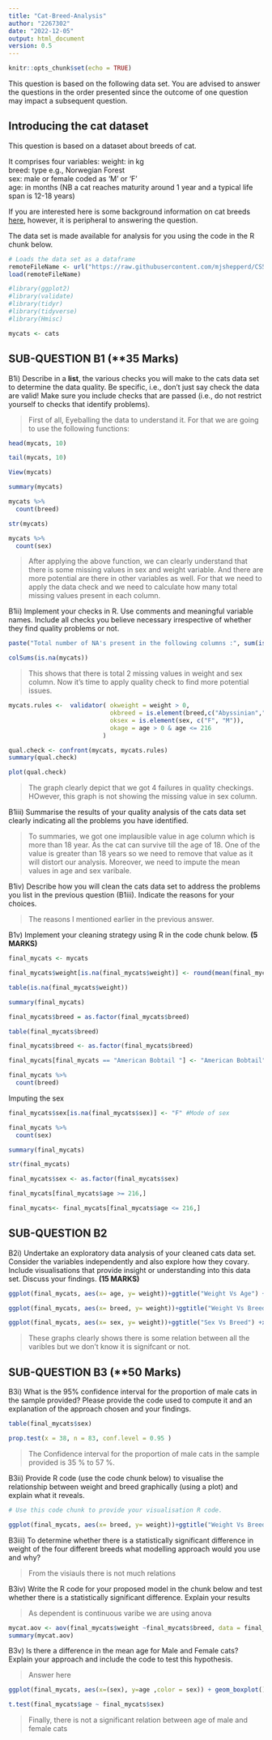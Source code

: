 ---
title: "Cat-Breed-Analysis"
author: "2267302"
date: "2022-12-05"
output: html_document
version: 0.5 
---

```{r setup, include=FALSE}
knitr::opts_chunk$set(echo = TRUE)
```

This question is based on the following data set.  You are advised to answer the questions in the order presented since the outcome of one question may impact a subsequent question.  


## Introducing the cat dataset

This question is based on a dataset about breeds of cat.

It comprises four variables:
weight: in kg  
breed: type e.g., Norwegian Forest  
sex: male or female coded as 'M' or 'F'  
age: in months (NB a cat reaches maturity around 1 year and a typical life span is 12-18 years)  

If you are interested here is some background information on cat breeds [here](https://www.purina.com/cats/cat-breeds), however, it is peripheral to answering the question.

The data set is made available for analysis for you using the code in the R chunk below.


```{r}
# Loads the data set as a dataframe
remoteFileName <- url("https://raw.githubusercontent.com/mjshepperd/CS5702-Data/master/cats.rda?dl=1")
load(remoteFileName)
```

```{r}
#library(ggplot2)
#library(validate)
#library(tidyr)
#library(tidyverse)
#library(Hmisc)
```


```{r}
mycats <- cats
```


## SUB-QUESTION B1 (**35 Marks)

B1i) Describe in a **list**, the various checks you will make to the cats data set to determine the data quality.  Be specific, i.e., don't just say check the data are valid!  Make sure you include checks that are passed (i.e., do not restrict yourself to checks that identify problems).

> First of all, Eyeballing the data to understand it. For that we are going to use the following functions:

```{r}
head(mycats, 10)
```
```{r}
tail(mycats, 10)
```

```{r}
View(mycats)
```

```{r}
summary(mycats)
```
```{r}
mycats %>%
  count(breed)
```
```{r}
str(mycats)
```

```{r}
mycats %>%
  count(sex)
```


> After applying the above function, we can clearly understand that there is some missing values in sex and weight variable. And there are more potential are there in other variables as well. For that we need to apply the data check and we need to calculate how many total missing values present in each column. 

B1ii) Implement your checks in R. Use comments and meaningful variable names. Include all checks you believe necessary irrespective of whether they find quality problems or not. 

```{r}
paste("Total number of NA's present in the following columns :", sum(is.na(mycats)))

colSums(is.na(mycats))
```
> This shows that there is total 2 missing values in weight and sex column. Now it's time to apply quality check to find more potential issues. 

```{r}
mycats.rules <-  validator( okweight = weight > 0,
                            okbreed = is.element(breed,c("Abyssinian","American Bobtail","Norwegian Forest","Peterbald")),
                            oksex = is.element(sex, c("F", "M")),
                            okage = age > 0 & age <= 216
                          )
```


```{r}
qual.check <- confront(mycats, mycats.rules)
summary(qual.check)
```

```{r}
plot(qual.check)
```
> The graph clearly depict that we got 4 failures in quality checkings. HOwever, this graph is not showing the missing value in sex column. 

B1iii) Summarise the results of your quality analysis of the cats data set clearly indicating all the problems you have identified.

> To summaries, we got one implausible value in age column which is more than 18 year. As the cat can survive till the age of 18. One of the value is greater than 18 years so we need to remove that value as it will distort our analysis. Moreover, we need to impute the mean values in age and sex varibale.



B1iv) Describe how you will clean the cats data set to address the problems you list in the previous question (B1iii).  Indicate the reasons for your choices.

> The reasons I mentioned earlier in the previous answer. 



B1v) Implement your cleaning strategy using R in the code chunk below. **(5 MARKS)** 


```{r}
final_mycats <- mycats
```


```{r}
final_mycats$weight[is.na(final_mycats$weight)] <- round(mean(final_mycats$weight, na.rm = TRUE), 2)
```

```{r}
table(is.na(final_mycats$weight))
```

```{r}
summary(final_mycats)
```

```{r}
final_mycats$breed = as.factor(final_mycats$breed)
```

```{r}
table(final_mycats$breed)
```
```{r}
final_mycats$breed <- as.factor(final_mycats$breed)
```

```{r}
final_mycats[final_mycats == "American Bobtail "] <- "American Bobtail" 
```

```{r}
final_mycats %>%
  count(breed)
```

Imputing the sex    

```{r}
final_mycats$sex[is.na(final_mycats$sex)] <- "F" #Mode of sex
```

```{r}
final_mycats %>%
  count(sex)
```
```{r}
summary(final_mycats)
```
```{r}
str(final_mycats)
```


```{r}
final_mycats$sex <- as.factor(final_mycats$sex)
```

```{r}
final_mycats[final_mycats$age >= 216,]
```
```{r}
final_mycats<- final_mycats[final_mycats$age <= 216,]
```


## SUB-QUESTION B2 

B2i) Undertake an exploratory data analysis of your cleaned cats data set.  Consider the variables independently and also explore how they covary.  Include visualisations that provide insight or understanding into this data set.  Discuss your findings.  **(15 MARKS)**

```{r}

ggplot(final_mycats, aes(x= age, y= weight))+ggtitle("Weight Vs Age") +xlab("Age") + ylab("Weight") + geom_point(aes(col = breed)) + geom_smooth(method = "lm",  col = "red") + theme_classic()   #Scatter plot finding relation between age and weight

ggplot(final_mycats, aes(x= breed, y= weight))+ggtitle("Weight Vs Breed") +xlab("Breed") + ylab("Weight") + geom_boxplot()+theme_classic() #boxplot

ggplot(final_mycats, aes(x= sex, y= weight))+ggtitle("Sex Vs Breed") +xlab("Sex") + ylab("Weight") + geom_boxplot() + theme_classic() #boxplot

```


> These graphs clearly shows there is some relation between all the varibles but we don't know it is signifcant or not.




## SUB-QUESTION B3 (**50 Marks)

B3i) What is the 95% confidence interval for the proportion of male cats in the sample provided? Please provide the code used to compute it and an explanation of the approach chosen and your findings. 

```{r}
table(final_mycats$sex)
```
```{r}
prop.test(x = 38, n = 83, conf.level = 0.95 )
```


> The Confidence interval for  the proportion of male cats in the sample provided is 35 % to 57 %.


B3ii) Provide R code (use the code chunk below) to visualise the relationship between weight and breed graphically (using a plot) and explain what it reveals. 



```{r}
# Use this code chunk to provide your visualisation R code. 

ggplot(final_mycats, aes(x= breed, y= weight))+ggtitle("Weight Vs Breed") +xlab("Breed") + ylab("Weight") + geom_boxplot()+theme_classic()
```




B3iii) To determine whether there is a statistically significant difference in weight of the four different breeds what modelling approach would you use and why?

> From the visiauls there is not much relations



B3iv) Write the R code for your proposed model in the chunk below and test whether there is a statistically significant difference.  Explain your results

> As dependent is continuous varibe we are using anova


```{r}
mycat.aov <- aov(final_mycats$weight ~final_mycats$breed, data = final_mycats )
summary(mycat.aov)
```



B3v) Is there a difference in the mean age for Male and Female cats? Explain your approach and include the code to test this hypothesis.

> Answer here  


```{r}
ggplot(final_mycats, aes(x=(sex), y=age ,color = sex)) + geom_boxplot() + scale_color_manual(values = c("#3a0ca3", "#c9184a", "#3a5a40"))  
```
```{r}
t.test(final_mycats$age ~ final_mycats$sex)
```
> Finally, there is not a significant relation between age of male and female cats
